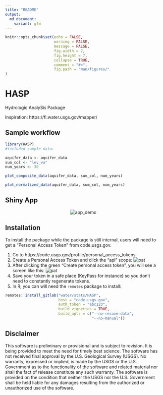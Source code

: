 ```yaml
---
title: "README"
output:
  md_document:
    variant: gfm
---
```


```r
knitr::opts_chunk$set(echo = FALSE,
                      warning = FALSE,
                      message = FALSE,
                      fig.width = 7,
                      fig.height = 7,
                      collapse = TRUE,
                      comment = "#>",
                      fig.path = "man/figures/"
)
```

# HASP

Hydrologic AnalySis Package

Inspiration:
https://fl.water.usgs.gov/mapper/

## Sample workflow

```r
library(HASP)
#included sample data:

aquifer_data <- aquifer_data
sum_col <- "lev_va"
num_years <- 30

plot_composite_data(aquifer_data, sum_col, num_years)

plot_normalized_data(aquifer_data, sum_col, num_years)
```

## Shiny App

<p align="center">
  <img src="https://code.usgs.gov/water/stats/HASP/raw/master/man/figures/app.gif" alt="app_demo">
</p>

## Installation

To install the package while the package is still internal, users will need to get a "Personal Access Token" from code.usgs.gov. 

1. Go to https://code.usgs.gov/profile/personal_access_tokens
2. Create a Personal Access Token and click the "api" scope:
![pat](man/figures/pat.png)
3. After clicking the green "Create personal access token", you will see a screen like this:
![pat](man/figures/save_pat.png)
4. Save your token in a safe place (KeyPass for instance) so you don't need to constantly regenerate tokens. 
5. In R, you can will need the `remotes` package to install:
```r
remotes::install_gitlab("water/stats/HASP", 
                        host = "code.usgs.gov", 
                        auth_token = "abc123",
                        build_vignettes = TRUE, 
                        build_opts = c("--no-resave-data",
                                       "--no-manual"))
```

## Disclaimer

This software is preliminary or provisional and is subject to revision. It is being provided to meet the need for timely best science. The software has not received final approval by the U.S. Geological Survey (USGS). No warranty, expressed or implied, is made by the USGS or the U.S. Government as to the functionality of the software and related material nor shall the fact of release constitute any such warranty. The software is provided on the condition that neither the USGS nor the U.S. Government shall be held liable for any damages resulting from the authorized or unauthorized use of the software.

